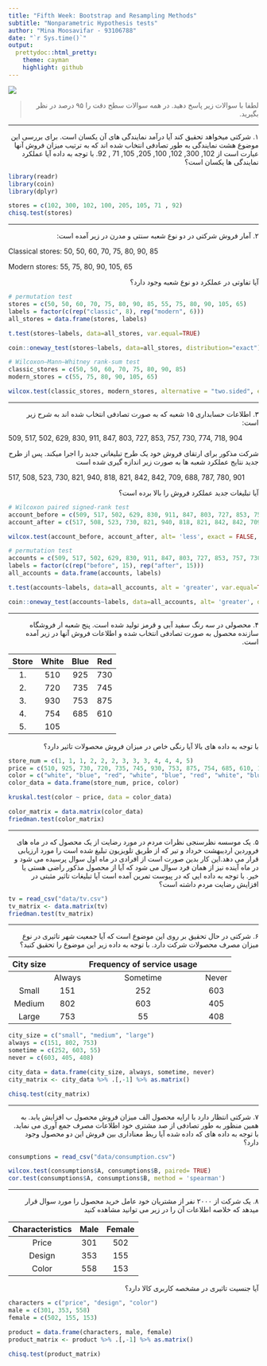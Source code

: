 ```yaml
---
title: "Fifth Week: Bootstrap and Resampling Methods"
subtitle: "Nonparametric Hypothesis tests"
author: "Mina Moosavifar - 93106788"
date: "`r Sys.time()`"
output:
  prettydoc::html_pretty:
    theme: cayman
    highlight: github
---
```


<div align="center">
<img  src="images/NonparametricStatistics_iStock.jpg"  align = 'center'>
</div>

> <p dir="RTL"> 
لطفا با سوالات زیر پاسخ دهید.
در همه سوالات سطح دقت را ۹۵ درصد در نظر بگیرید.
</p>

***

<p dir="RTL">
۱. شرکتی میخواهد تحقیق کند آیا درآمد نمایندگی های آن یکسان است. برای بررسی این موضوع هشت نمایندگی
به طور تصادفی انتخاب شده اند که به ترتیب میزان فروش آنها عبارت است از 
102, 300, 102, 100, 205, 105, 71 , 92.
با توجه به داده آیا عملکرد نمایندگی ها یکسان است؟
</p>
```r
library(readr)
library(coin)
library(dplyr)

stores = c(102, 300, 102, 100, 205, 105, 71 , 92)
chisq.test(stores)
```

***

<p dir="RTL">
۲. آمار فروش شرکتی در دو نوع شعبه سنتی و مدرن در زیر آمده است:
</p>

Classical stores: 50, 50, 60, 70, 75, 80, 90, 85

Modern stores: 55, 75, 80, 90, 105, 65

<p dir="RTL">
آیا تفاوتی در عملکرد دو نوع شعبه وجود دارد؟
</p>

```r
# permutation test
stores = c(50, 50, 60, 70, 75, 80, 90, 85, 55, 75, 80, 90, 105, 65)
labels = factor(c(rep("classic", 8), rep("modern", 6)))
all_stores = data.frame(stores, labels)

t.test(stores~labels, data=all_stores, var.equal=TRUE) 

coin::oneway_test(stores~labels, data=all_stores, distribution="exact")

# Wilcoxon–Mann–Whitney rank-sum test
classic_stores = c(50, 50, 60, 70, 75, 80, 90, 85)
modern_stores = c(55, 75, 80, 90, 105, 65)

wilcox.test(classic_stores, modern_stores, alternative = "two.sided", exact = FALSE, correct = FALSE)
```
***

<p dir="RTL">
۳. اطلاعات حسابداری ۱۵ شعبه که به صورت تصادفی انتخاب شده اند به شرح زیر است:
</p>

509, 517, 502, 629, 830, 911, 847, 803, 727, 853, 757, 730, 774, 718, 904

<p dir="RTL">
شرکت مذکور برای ارتقای فروش خود یک طرح تبلیغاتی جدید را اجرا میکند. پس از طرح جدید نتایج عملکرد شعبه ها  به صورت زیر 
اندازه گیری شده است
</p>

517, 508, 523, 730, 821, 940, 818, 821, 842, 842, 709, 688, 787, 780, 901

<p dir="RTL">
آیا تبلیغات جدید عملکرد فروش را بالا برده است؟
</p>
```r
# Wilcoxon paired signed-rank test
account_before = c(509, 517, 502, 629, 830, 911, 847, 803, 727, 853, 757, 730, 774, 718, 904)
account_after = c(517, 508, 523, 730, 821, 940, 818, 821, 842, 842, 709, 688, 787, 780, 901)

wilcox.test(account_before, account_after, alt= 'less', exact = FALSE, paired= TRUE)

# permutation test
accounts = c(509, 517, 502, 629, 830, 911, 847, 803, 727, 853, 757, 730, 774, 718, 904, 517, 508, 523, 730, 821, 940, 818, 821, 842, 842, 709, 688, 787, 780, 901)
labels = factor(c(rep("before", 15), rep("after", 15)))
all_accounts = data.frame(accounts, labels)

t.test(accounts~labels, data=all_accounts, alt = 'greater', var.equal=TRUE, paired= TRUE) 

coin::oneway_test(accounts~labels, data=all_accounts, alt= 'greater', distribution="exact")
```
***

<p dir="RTL">
۴. محصولی در سه رنگ سفید آبی و قرمز تولید شده است.
پنج شعبه ار فروشگاه سازنده محصول به صورت تصادفی انتخاب شده و اطلاعات فروش آنها در زیر آمده است.
</p>

| Store | White | Blue | Red |
| :----: | :----: | :----: | :----: |
| 1. |	510 |	925 |	730 |
| 2. | 720 | 735 | 745 |
| 3. |	930 |	753 |	875 |
| 4. |	754 |	685 |	610 |
| 5. |	105	|  |  |

<p dir="RTL">
با توجه به داده های بالا آیا رنگی خاص در میزان فروش محصولات تاثیر دارد؟
</p>
```r
store_num = c(1, 1, 1, 2, 2, 2, 3, 3, 3, 4, 4, 4, 5)
price = c(510, 925, 730, 720, 735, 745, 930, 753, 875, 754, 685, 610, 105)
color = c("white", "blue", "red", "white", "blue", "red", "white", "blue", "red", "white", "blue", "red", "white")
color_data = data.frame(store_num, price, color)

kruskal.test(color ~ price, data = color_data)

color_matrix = data.matrix(color_data)
friedman.test(color_matrix)
```
***

<p dir="RTL">
۵. یک موسسه نظرسنجی نظرات مردم در مورد رضایت از یک محصول که در ماه های فروردین اردیبهشت خرداد و تیر که از طریق تلویزیون 
تبلیغ شده است را مورد ارزیابی قرار می دهد.این کار بدین صورت است از افرادی در ماه اول سوال پرسیده می شود و در ماه آینده نیز از همان فرد سوال می شود که آیا از محصول مذکور راضی هستی یا خیر.
با توجه به داده ایی که در پیوست تمرین آمده است آیا تبلیغات تاثیر مثبتی در افزایش رضایت مردم داشته است؟
</p>
```r
tv = read_csv("data/tv.csv")
tv_matrix <- data.matrix(tv)
friedman.test(tv_matrix)

```

***

<p dir="RTL"> 
۶. شرکتی در حال تحقیق بر روی این موضوع است که آیا جمعیت شهر تاثیری در نوع میزان مصرف محصولات شرکت دارد.
با توجه به داده زیر این موضوع را تحقیق کنید؟
</p>


| City size |	| Frequency of service usage | |
| :---: |  :---:  | :---: | :---: | 
| | Always	| Sometime | Never |
| Small	| 151	| 252	| 603 |
| Medium	| 802	| 603	| 405 |
| Large	| 753	| 55	| 408 |
```r
city_size = c("small", "medium", "large")
always = c(151, 802, 753)
sometime = c(252, 603, 55)
never = c(603, 405, 408)

city_data = data.frame(city_size, always, sometime, never)
city_matrix <- city_data %>% .[,-1] %>% as.matrix() 

chisq.test(city_matrix)

```
***

<p dir="RTL"> 
۷. شرکتی انتظار دارد با ارایه محصول الف میزان فروش محصول ب افزایش یابد.
به همین منظور به طور تصادفی از صد مشتری خود اطلاعات مصرف جمع آوری می نماید.
با توجه به داده های که داده شده آیا ربط معناداری بین فروش این دو محصول وجود دارد؟
</p>
```r
consumptions = read_csv("data/consumption.csv")

wilcox.test(consumptions$A, consumptions$B, paired= TRUE)
cor.test(consumptions$A, consumptions$B, method = 'spearman')

```
***

<p dir="RTL"> 
۸. یک شرکت از ۲۰۰۰ نفر از مشتریان خود عامل خرید محصول را مورد سوال قرار میدهد 
که خلاصه اطلاعات آن را در زیر می توانید مشاهده کنید
</p>

| Characteristics	| Male	| Female |
| :---: |  :---:  | :---: |
| Price	| 301	| 502 |
| Design	| 353	| 155 |
| Color	| 558	| 153 |

<p dir="RTL"> 
آیا جنسیت تاثیری در مشخصه کاربری کالا دارد؟
</p>

```r
characters = c("price", "design", "color")
male = c(301, 353, 558)
female = c(502, 155, 153)

product = data.frame(characters, male, female)
product_matrix <- product %>% .[,-1] %>% as.matrix() 

chisq.test(product_matrix)

```

